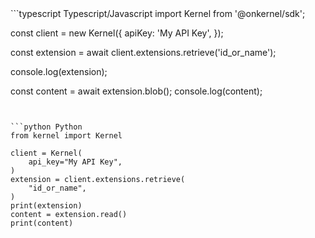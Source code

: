 <CodeGroup>
```typescript Typescript/Javascript
import Kernel from '@onkernel/sdk';

const client = new Kernel({
  apiKey: 'My API Key',
});

const extension = await client.extensions.retrieve('id_or_name');

console.log(extension);

const content = await extension.blob();
console.log(content);
```


```python Python
from kernel import Kernel

client = Kernel(
    api_key="My API Key",
)
extension = client.extensions.retrieve(
    "id_or_name",
)
print(extension)
content = extension.read()
print(content)
```
</CodeGroup>
